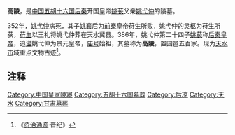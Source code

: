 '''高陵'''，是[[中国|中国]][[五胡十六国|五胡十六国]][[后秦|后秦]]开国皇帝[[姚苌|姚苌]]父亲[[姚弋仲|姚弋仲]]的陵墓。

352年，[[姚弋仲|姚弋仲]]病死，其子[[姚襄|姚襄]]后为[[前秦|前秦]]皇帝苻生所败，姚弋仲的灵柩为苻生所获，[[苻生|苻生]]以王礼将姚弋仲葬在天水冀县。386年，姚弋仲第二十四子[[姚苌|姚苌]]称[[后秦|后秦]][[皇帝|皇帝]]，追[[谥|谥]]姚弋仲为景元皇帝，[[庙号|庙号]]始祖，其墓称为'''高陵'''，置园邑五百家。现为[[天水市|天水市]]域重点文物古迹<ref>《[[资治通鉴|资治通鉴]]·晋纪》</ref>。

== 注释 ==
{{reflist}}

[[Category:中国皇家陵寝|Category:中国皇家陵寝]]
[[Category:五胡十六国墓葬|Category:五胡十六国墓葬]]
[[Category:后凉|Category:后凉]]
[[Category:天水|Category:天水]]
[[Category:甘肃墓葬|Category:甘肃墓葬]]